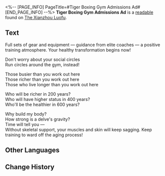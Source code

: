 <%-- [PAGE_INFO]
PageTitle=#Tiger Boxing Gym Admissions Ad#
[END_PAGE_INFO] --%>
{{Readable Infobox
|id           = 178
|partIds      = 190390
|title        = 
|image        = Item Xianzhou Parchment.png
|world        = The Xianzhou Luofu
|parts        = 1
|author       = <!--to be added-->
|description  = A one-page ad for a boxing gym.
|part1        = Tiger Boxing Gym Admissions Ad
|source1      = {{cx|Source missing}}
|characters   = 
|factions     = 
}}
'''Tiger Boxing Gym Admissions Ad''' is a [[readable]] found on [[The Xianzhou Luofu]].
<!--
==Location==
{{Map Embed|<map name>|<marker id>}}
-->
==Text==
Full sets of gear and equipment &mdash; guidance from elite coaches &mdash; a positive training atmosphere. Your healthy transformation begins now!

Don't worry about your social circles<br />Run circles around the gym, instead!

Those busier than you work out here<br />Those richer than you work out here<br />Those who live longer than you work out here

Who will be richer in 200 years?<br />Who will have higher status in 400 years?<br />Who'll be the healthier in 600 years?

Why build my body?<br />How strong is a delve's gravity?<br />Time will tell you &mdash;<br />Without skeletal support, your muscles and skin will keep sagging. Keep training to ward off the aging process!

<!--
==Trivia==
* 
-->
==Other Languages==
{{Other Languages
|en   = Tiger Boxing Gym Admissions Ad
|zhs  = 形虎拳馆&nbsp;招生广告
|zht  = 形虎拳館&nbsp;招生廣告
|ja   = 形虎拳館&nbsp;生徒募集広告
|ko   = 맹호 격투장 모집 광고
|es   = Anuncio de inscripción al gimnasio de boxeo Tigre
|fr   = Publicité des abonnements de la salle de boxe du tigre
|ru   = Объявление о наборе в бойцовский клуб «Тигр»
|th   = โฆษณารับสมัครสมาชิกของค่ายมวย Tiger Boxing Gym
|vi   = Phòng Tập Quyền Anh Lão Hổ - Quảng Cáo Chiêu Sinh
|de   = Werbung für die Tiger-Boxhalle
|id   = Iklan Penerimaan Murid Tiger Boxing Gym
|pt   = Anúncio de Admissões da Academia de Boxe Tigre
}}

==Change History==
{{Change History|1.0}}
